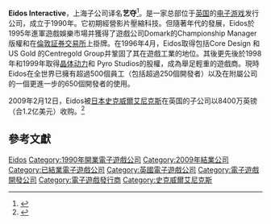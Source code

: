 {{noteTA
|G1=Games
|1=zh-cn:温布尔登;zh-hk:溫布頓;zh-tw:溫布頓;
}}
{{Infobox Company
| company_name = Eidos Interactive Ltd.
| company_name_en = 
| logo = [[File:Eidos_logo.svg|256px]]
| type = [[史克威爾艾尼克斯|史克威爾艾尼克斯]]的子公司
| genre = [[電子遊戲產業|電子遊戲產業]]
| fate = 與[[史克威爾艾尼克斯|史克威爾艾尼克斯]]合併
| predecessor =
| successor = [[史克威尔艾尼克斯欧洲|史克威尔艾尼克斯欧洲]]
| foundation = 1990年
| founder =
| defunct = 2009年
| location_city = [[温布尔登_(伦敦)|温布尔登]]，[[倫敦|倫敦]]
| location_country = [[英格蘭|英格蘭]]
| location =
| locations =
| area_served =
| key_people = {{tsl|en|Stephen Bernard Streater||Stephen Bernard Streater}}<br />（创始人）<br />{{tsl|en|Ian Livingstone||Ian Livingstone}}<br />（Eidos主席兼CEO）<br />Phil Rogers<br />（史克威尔艾尼克斯欧洲CEO）<ref name="gs">{{cite web 
 |url=http://www.gamespot.com/ps2/action/tombraider8/news.html?sid=6213037 
 |title=Square Enix retires Eidos publishing label 
 |date=2009-07-08 
 |accessdate=2009-07-10 
 |deadurl=yes 
 |archiveurl=https://web.archive.org/web/20110923050708/http://www.gamespot.com/ps2/action/tombraider8/news.html?sid=6213037 
 |archivedate=2011-09-23 
 }}</ref>
| industry = [[互動式多媒體|互動式多媒體]]<br />[[電子遊戲產業|電子遊戲產業]]
| products = 《[[古墓丽影系列|古墓丽影]]》系列<br />《[[刺客任務系列|刺客任務]]》系列<br />《[[駭客入侵|駭客入侵]]》系列<br />《[[凯恩与林奇：死人|喋血雙雄]]》系列<br />《[[俠盜|俠盜]]》系列<br />《[[冠军足球经理|冠军足球经理]]》系列 <br /> 《[[盟軍敢死隊系列|盟軍敢死隊]]》系列
| services =
| market_cap =
| revenue = {{profit}} £17.91 million（2006）
| operating_income = {{profit}} £28.8 million（2006）
| net_income = {{profit}} £8.1 million（2006）
| aum =
| assets =
| equity =
| owner = 
| num_employees = 600
| parent = Eidos plc<small>（1995年至2005年）</small><br/>{{tsl|en|Sci Entertainment|Sci Entertainment}}<small>（2004年至2009年）</small>
| divisions =
| subsid =
| homepage = [http://www.eidos.com/ www.eidos.com]
| footnotes =
| intl = yes
}}

'''Eidos Interactive'''，上海子公司译名'''艺夺'''<ref>{{Cite web|url=https://eidos-china.cn/|title=Eidos Shanghai 艺夺上海|website=eidos-china.cn|accessdate=2020-06-15|archive-date=2019-02-16|archive-url=https://web.archive.org/web/20190216004039/https://eidos-china.cn/|dead-url=no}}</ref>。是一家总部位于[[英国|英国]]的[[电子游戏|电子游戏]]发行公司，成立于1990年。它初期經營影片壓縮科技。但隨著年代的發展，Eidos於1995年進軍遊戲娛樂市場并獲得了遊戲公司Domark的Championship Manager版權和在[[倫敦証券交易所|倫敦証券交易所]]上掛牌。在1996年4月，Eidos取得包括Core Design 和 US Gold 的Centregold Group并鞏固了其在遊戲工業的地位。其後更先後於1998年和1999年取得[[晶体动力|晶体动力]]和 Pyro Studios的股權，成為舉足輕重的遊戲商。現時Eidos在全世界已擁有超過500個員工（包括超過250個開發者）以及在附屬公司的一個更進一步的650個開發者的使用。

2009年2月12日，Eidos被[[日本|日本]][[史克威爾艾尼克斯|史克威爾艾尼克斯]]在英国的子公司以8400万英镑（合1.2亿美元）收购。<ref>{{cite web |url=http://kotaku.com/5152117/square-enix-trying-to-buy-tomb-raider |title=Square Enix Trying To Buy Tombraider |publisher=Kotaku |accessdate=2009-02-13 |archive-date=2009-02-14 |archive-url=https://web.archive.org/web/20090214093324/http://kotaku.com/5152117/square-enix-trying-to-buy-tomb-raider |dead-url=no }}</ref>

== 參考文獻 ==
{{reflist}}

{{DEFAULTSORT:Eidos}}
[[Category:Eidos|]]
[[Category:1990年開業電子遊戲公司|Category:1990年開業電子遊戲公司]]
[[Category:2009年結業公司|Category:2009年結業公司]]
[[Category:已結業電子遊戲公司|Category:已結業電子遊戲公司]]
[[Category:英國電子遊戲公司|Category:英國電子遊戲公司]]
[[Category:電子遊戲開發公司|Category:電子遊戲開發公司]]
[[Category:電子遊戲發行商|Category:電子遊戲發行商]]
[[Category:史克威爾艾尼克斯|Category:史克威爾艾尼克斯]]